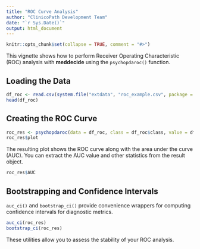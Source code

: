```yaml
---
title: "ROC Curve Analysis"
author: "ClinicoPath Development Team"
date: "`r Sys.Date()`"
output: html_document
---
```


```r
knitr::opts_chunk$set(collapse = TRUE, comment = "#>")
```

This vignette shows how to perform Receiver Operating Characteristic
(ROC) analysis with **meddecide** using the `psychopdaroc()` function.

## Loading the Data

```r
df_roc <- read.csv(system.file("extdata", "roc_example.csv", package = "meddecide"))
head(df_roc)
```

## Creating the ROC Curve

```r
roc_res <- psychopdaroc(data = df_roc, class = df_roc$class, value = df_roc$value)
roc_res$plot
```

The resulting plot shows the ROC curve along with the area under the curve (AUC).
You can extract the AUC value and other statistics from the result object.

```r
roc_res$AUC
```

## Bootstrapping and Confidence Intervals

`auc_ci()` and `bootstrap_ci()` provide convenience wrappers for computing
confidence intervals for diagnostic metrics.

```r
auc_ci(roc_res)
bootstrap_ci(roc_res)
```

These utilities allow you to assess the stability of your ROC analysis.
